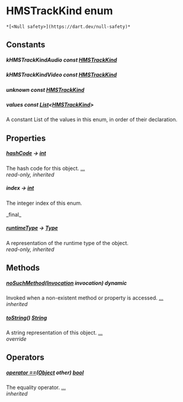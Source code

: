 # HMSTrackKind enum

    *[<Null safety>](https://dart.dev/null-safety)*

## Constants

##### kHMSTrackKindAudio const [HMSTrackKind](../enum_hms_track_kind/HMSTrackKind-class)

##### kHMSTrackKindVideo const [HMSTrackKind](../enum_hms_track_kind/HMSTrackKind-class)

##### unknown const [HMSTrackKind](../enum_hms_track_kind/HMSTrackKind-class)

##### values const [List](https://api.flutter.dev/flutter/dart-core/List-class.html)&lt;[HMSTrackKind](../enum_hms_track_kind/HMSTrackKind-class)>

<p>A constant List of the values in this enum, in order of their declaration.</p>

## Properties

##### [hashCode](https://api.flutter.dev/flutter/dart-core/Object/hashCode.html) &#8594; [int](https://api.flutter.dev/flutter/dart-core/int-class.html)

The hash code for this object. [...](https://api.flutter.dev/flutter/dart-core/Object/hashCode.html)  
_read-only, inherited_

##### index &#8594; [int](https://api.flutter.dev/flutter/dart-core/int-class.html)

<p>The integer index of this enum.</p>   
_final_

##### [runtimeType](https://api.flutter.dev/flutter/dart-core/Object/runtimeType.html) &#8594; [Type](https://api.flutter.dev/flutter/dart-core/Type-class.html)

A representation of the runtime type of the object.  
_read-only, inherited_

## Methods

##### [noSuchMethod](https://api.flutter.dev/flutter/dart-core/Object/noSuchMethod.html)([Invocation](https://api.flutter.dev/flutter/dart-core/Invocation-class.html) invocation) dynamic

Invoked when a non-existent method or property is accessed. [...](https://api.flutter.dev/flutter/dart-core/Object/noSuchMethod.html)  
_inherited_

##### [toString](../enum_hms_track_kind/HMSTrackKind/toString)() [String](https://api.flutter.dev/flutter/dart-core/String-class.html)

A string representation of this object. [...](../enum_hms_track_kind/HMSTrackKind/toString)  
_override_

## Operators

##### [operator ==](https://api.flutter.dev/flutter/dart-core/Object/operator_equals.html)([Object](https://api.flutter.dev/flutter/dart-core/Object-class.html) other) [bool](https://api.flutter.dev/flutter/dart-core/bool-class.html)

The equality operator. [...](https://api.flutter.dev/flutter/dart-core/Object/operator_equals.html)  
_inherited_

